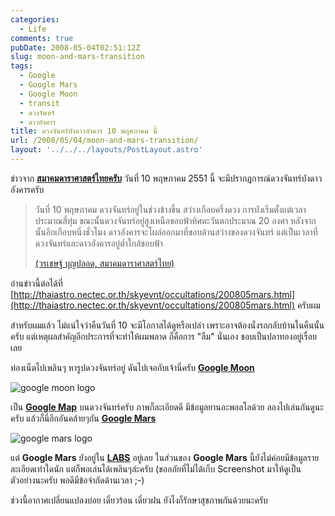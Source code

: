 ```yaml
---
categories:
  - Life
comments: true
pubDate: 2008-05-04T02:51:12Z
slug: moon-and-mars-transition
tags:
  - Google
  - Google Mars
  - Google Moon
  - transit
  - ดวงจันทร์
  - ดาวอังคาร
title: ดวงจันทร์บังดาวอังคาร 10 พฤษภาคม นี้
url: /2008/05/04/moon-and-mars-transition/
layout: '../../../layouts/PostLayout.astro'
---
```


ข่าวจาก **[สมาคมดาราศาสตร์ไทยครับ](http://thaiastro.nectec.or.th)** วันที่ 10 พฤษภาคม 2551 นี้ จะมีปรากฏการณ์ดวงจันทร์บังดาวอังคารครับ

> วันที่ 10 พฤษภาคม ดวงจันทร์อยู่ในช่วงข้างขึ้น สว่างเกือบครึ่งดวง การบังเริ่มตั้งแต่เวลาประมาณสี่ทุ่ม ขณะนั้นดวงจันทร์อยู่สูงเหนือขอบฟ้าทิศตะวันตกประมาณ 20 องศา หลังจากนั้นอีกเกือบหนึ่งชั่วโมง ดาวอังคารจะโผล่ออกมาที่ขอบด้านสว่างของดวงจันทร์ แต่เป็นเวลาที่ดวงจันทร์และดาวอังคารอยู่ต่ำใกล้ขอบฟ้า
>
> [(วรเชษฐ์ บุญปลอด, สมาคมดาราศาสตร์ไทย)](http://thaiastro.nectec.or.th)

อ่านข่าวนี้ต่อได้ที่ [http://thaiastro.nectec.or.th/skyevnt/occultations/200805mars.html](http://thaiastro.nectec.or.th/skyevnt/occultations/200805mars.html) ครับผม

สำหรับผมแล้ว ไม่แน่ใจว่าคืนวันที่ 10 จะมีโอกาสได้ดูหรือเปล่า เพราะอาจต้องนั่งรถกลับบ้านในคืนนั้นครับ แต่เหตุผลสำคัญอีกประการที่จะทำให้ผมพลาด ก็คือการ "ลืม" นั่นเอง ชอบเป็นปลาทองอยู่เรื่อยเลย

ท่องเน็ตไปเพลินๆ หารูปดวงจันทร์อยู่ ดันไปเจอกับเจ้านี่ครับ **[Google Moon](https://www.google.com/moon)**

![google moon logo](images/moon_res_logo.gif)

เป็น **[Google Map](https://maps.google.com/)** บนดวงจันทร์ครับ ภาพก็ละเอียดดี มีข้อมูลยานอะพอลโลด้วย ลองไปเล่นกันดูนะครับ แล้วก็นี่อีกอันคล้ายๆกัน **[Google Mars](http://www.google.com/mars)**

![google mars logo](images/logo_labs_mars.gif)

แต่ **Google Mars** ยังอยู่ใน **[LABS](https://labs.google.com/)** อยู่เลย ในส่วนของ **Google Mars** นี้ยังไม่ค่อยมีข้อมูลรายละเอียดเท่าใดนัก แต่ก็พอเล่นได้เพลินๆล่ะครับ (ขออภัยที่ไม่ได้เก็บ Screenshot มาให้ดูเป็นตัวอย่างนะครับ พอดีมีข้อจำกัดด้านเวลา ;-)

ช่วงนี้อากาศเปลี่ยนแปลงบ่อย เดี๋ยวร้อน เดี๋ยวฝน ยังไงก็รักษาสุขภาพกันด้วยนะครับ
